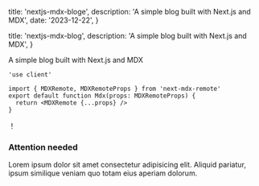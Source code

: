   title: 'nextjs-mdx-bloge',
  description: 'A simple blog built with Next.js and MDX',
  date: '2023-12-22',
}

  title: 'nextjs-mdx-blog',
  description: 'A simple blog built with Next.js and MDX',
}


A simple blog built with Next.js and MDX

```tsx
'use client'

import { MDXRemote, MDXRemoteProps } from 'next-mdx-remote'
export default function Mdx(props: MDXRemoteProps) {
  return <MDXRemote {...props} />
}
```

<CustomComponent />

<div className="rounded-md bg-yellow-50 p-4">
  <div className="flex">
    <div className="flex-shrink-0">！</div>
    <div className="ml-3">
      <h3 className="text-sm font-medium text-yellow-800">Attention needed</h3>
      <div className="mt-2 text-sm text-yellow-700">
        <div>
          Lorem ipsum dolor sit amet consectetur adipisicing elit. Aliquid
          pariatur, ipsum similique veniam quo totam eius aperiam dolorum.
        </div>
      </div>
    </div>
  </div>
</div>
